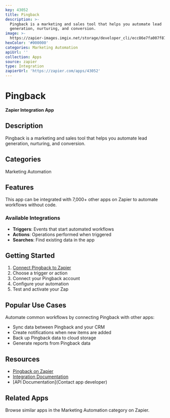 ```yaml
---
key: 43052
title: Pingback
description: >-
  Pingback is a marketing and sales tool that helps you automate lead
  generation, nurturing, and conversion.
image: >-
  https://zapier-images.imgix.net/storage/developer_cli/ecc86e7fa007f87727ab647f1bd7f883.png?auto=format%2Ccompress&ixlib=python-3.0.0&q=50
hexColor: '#000000'
categories: Marketing Automation
apiUrl: ''
collection: Apps
source: zapier
type: Integration
zapierUrl: 'https://zapier.com/apps/43052'
---
```

# Pingback

**Zapier Integration App**

## Description

Pingback is a marketing and sales tool that helps you automate lead generation, nurturing, and conversion.

## Categories

Marketing Automation

## Features

This app can be integrated with 7,000+ other apps on Zapier to automate workflows without code.

### Available Integrations

- **Triggers**: Events that start automated workflows
- **Actions**: Operations performed when triggered
- **Searches**: Find existing data in the app

## Getting Started

1. [Connect Pingback to Zapier](https://zapier.com/apps/43052)
2. Choose a trigger or action
3. Connect your Pingback account
4. Configure your automation
5. Test and activate your Zap

## Popular Use Cases

Automate common workflows by connecting Pingback with other apps:

- Sync data between Pingback and your CRM
- Create notifications when new items are added
- Back up Pingback data to cloud storage
- Generate reports from Pingback data

## Resources

- [Pingback on Zapier](https://zapier.com/apps/43052)
- [Integration Documentation](https://zapier.com/apps/43052/integrations)
- [API Documentation](Contact app developer)

## Related Apps

Browse similar apps in the Marketing Automation category on Zapier.
